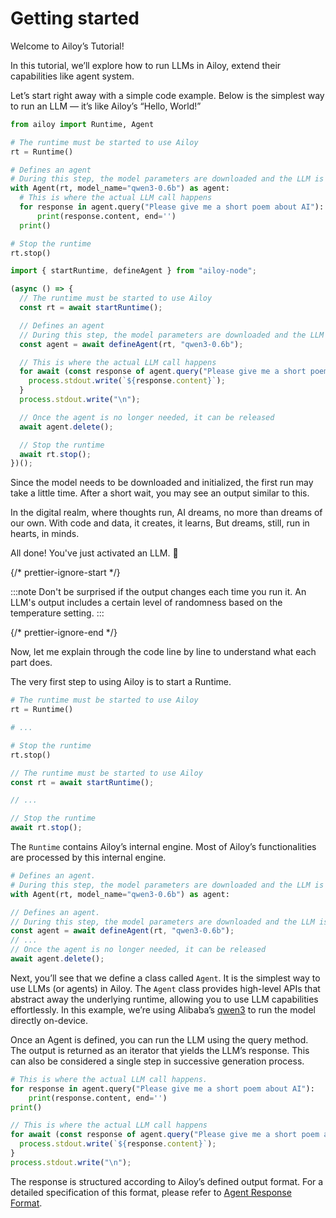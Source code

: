 # Getting started

Welcome to Ailoy’s Tutorial!

In this tutorial, we’ll explore how to run LLMs in Ailoy, extend their capabilities like agent system.

Let’s start right away with a simple code example.
Below is the simplest way to run an LLM — it’s like Ailoy’s “Hello, World!”

<CodeTabs>

```python
from ailoy import Runtime, Agent

# The runtime must be started to use Ailoy
rt = Runtime()

# Defines an agent
# During this step, the model parameters are downloaded and the LLM is set up for execution
with Agent(rt, model_name="qwen3-0.6b") as agent:
  # This is where the actual LLM call happens
  for response in agent.query("Please give me a short poem about AI"):
      print(response.content, end='')
  print()

# Stop the runtime
rt.stop()
```

```typescript
import { startRuntime, defineAgent } from "ailoy-node";

(async () => {
  // The runtime must be started to use Ailoy
  const rt = await startRuntime();

  // Defines an agent
  // During this step, the model parameters are downloaded and the LLM is set up for execution
  const agent = await defineAgent(rt, "qwen3-0.6b");

  // This is where the actual LLM call happens
  for await (const response of agent.query("Please give me a short poem about AI")) {
    process.stdout.write(`${response.content}`);
  }
  process.stdout.write("\n");

  // Once the agent is no longer needed, it can be released
  await agent.delete();

  // Stop the runtime
  await rt.stop();
})();
```

</CodeTabs>

Since the model needs to be downloaded and initialized, the first run may take a little time.
After a short wait, you may see an output similar to this.

<TerminalBox>
In the digital realm, where thoughts run,  
AI dreams, no more than dreams of our own.  
With code and data, it creates, it learns,  
But dreams, still, run in hearts, in minds.
</TerminalBox>

All done! You've just activated an LLM. 🎉

{/* prettier-ignore-start */}

:::note 
Don't be surprised if the output changes each time you run it. An LLM's
output includes a certain level of randomness based on the temperature setting.
:::

{/* prettier-ignore-end */}

Now, let me explain through the code line by line to understand what each part does.

The very first step to using Ailoy is to start a Runtime.

<CodeTabs>

```python
# The runtime must be started to use Ailoy
rt = Runtime()

# ...

# Stop the runtime
rt.stop()
```

```typescript
// The runtime must be started to use Ailoy
const rt = await startRuntime();

// ...

// Stop the runtime
await rt.stop();
```

</CodeTabs>

The `Runtime` contains Ailoy’s internal engine. Most of Ailoy’s functionalities
are processed by this internal engine.

<CodeTabs>

```python
# Defines an agent.
# During this step, the model parameters are downloaded and the LLM is set up for execution
with Agent(rt, model_name="qwen3-0.6b") as agent:
```

```typescript
// Defines an agent.
// During this step, the model parameters are downloaded and the LLM is set up for execution
const agent = await defineAgent(rt, "qwen3-0.6b");
// ...
// Once the agent is no longer needed, it can be released
await agent.delete();
```

</CodeTabs>

Next, you’ll see that we define a class called `Agent`.
It is the simplest way to use LLMs (or agents) in Ailoy.
The `Agent` class provides high-level APIs that abstract away the underlying runtime, allowing you to use LLM capabilities effortlessly.
In this example, we’re using Alibaba’s [qwen3](https://github.com/QwenLM/Qwen3) to run the model directly on-device.

Once an Agent is defined, you can run the LLM using the query method.
The output is returned as an iterator that yields the LLM’s response.
This can also be considered a single step in successive generation process.

<CodeTabs>

```python
# This is where the actual LLM call happens.
for response in agent.query("Please give me a short poem about AI"):
    print(response.content, end='')
print()
```

```typescript
// This is where the actual LLM call happens
for await (const response of agent.query("Please give me a short poem about AI")) {
  process.stdout.write(`${response.content}`);
}
process.stdout.write("\n");
```

</CodeTabs>

The response is structured according to Ailoy’s defined output format.
For a detailed specification of this format, please refer to [Agent Response Format](../concepts/agent-response-format).
